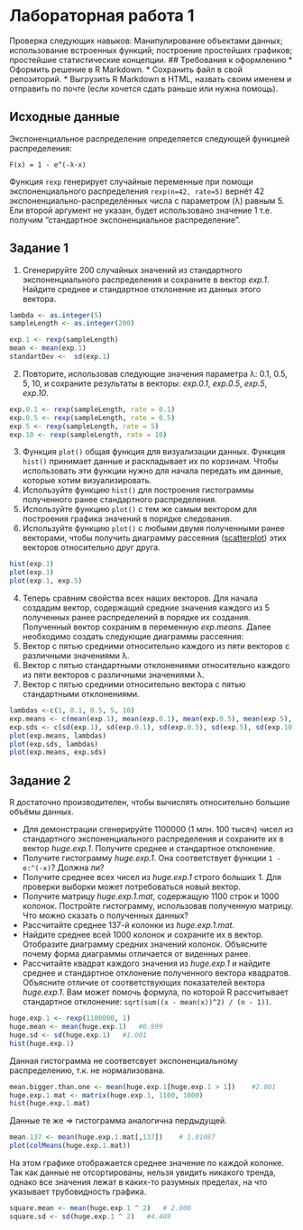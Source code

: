 # Лабораторная работа 1

Проверка следующих навыков: Манипулирование объектами данных; использование встроенных функций; 
построение простейших графиков; простейшие статистические концепции.
## Требования к оформлению
* Оформить решение в R Markdown. 
* Сохранить файл в свой репозиторий.
* Выгрузить R Markdown в HTML, назвать своим именем и отправить по почте (если хочется сдать раньше или нужна помощь).

## Исходные данные
Экспоненциальное распределение определяется следующей функцией распределения:
```
F(x) = 1 - e^(-λ⋅x)

```
Функция ``rexp`` генерирует случайные переменные при помощи экспоненциального распределения
``rexp(n=42, rate=5)`` вернёт 42 экспоненциально-распределённых числа с параметром (λ) равным 5. 
Ели второй аргумент не указан, будет использовано значение 1 т.е. получим "стандартное экспоненциальное распределение".

## Задание 1
1. Сгенерируйте 200 случайных значений из стандартного экспоненциального распределения и сохраните в вектор
_exp.1_. Найдите среднее и стандартное отклонение из данных этого вектора.

```r
lambda <- as.integer(5)
sampleLength <- as.integer(200)

exp.1 <- rexp(sampleLength)
mean <- mean(exp.1)
standartDev <-  sd(exp.1)

```

2. Повторите, использовав следующие значения параметра λ: 0.1, 0.5, 5, 10, и сохраните результаты в векторы: 
_exp.0.1_, _exp.0.5_, _exp.5_, _exp.10_.

```r
exp.0.1 <- rexp(sampleLength, rate = 0.1)
exp.0.5 <- rexp(sampleLength, rate = 0.5)
exp.5 <- rexp(sampleLength, rate = 5)
exp.10 <- rexp(sampleLength, rate = 10)
```

3. Функция ``plot()`` общая функция для визуализации данных. Функция ``hist()`` принимает данные и раскладывает 
их по корзинам. Чтобы использовать эти функции нужно для начала передать им данные, которые хотим визуализировать.
  1. Используйте функцию ``hist()`` для построения гистограммы полученного ранее стандартного распределения.
  2. Используйте функцию ``plot()`` с тем же самым вектором для построения графика значений в порядке следования.
  3. Используйте функцию ``plot()`` с любыми двумя полученными ранее векторами, чтобы получить диаграмму рассеяния ([scatterplot](https://www.mathsisfun.com/data/scatter-xy-plots.html)) 
  этих векторов относительно друг друга.

```r
hist(exp.1)
plot(exp.1)
plot(exp.1, exp.5)
```
  
4. Теперь сравним свойства всех наших векторов. Для начала создадим вектор,
содержащий средние значения каждого из 5 полученных ранее распределений в порядке их создания.
Полученный вектор сохраним в переменную _exp.means_. Далее необходимо создать следующие диаграммы рассеяния:
  1. Вектор с пятью средними относительно каждого из пяти векторов с различными значениями λ.
  2. Вектор с пятью стандартными отклонениями относительно каждого из пяти векторов с различными значениями λ.
  3. Вектор с пятью средними относительно вектора с пятью стандартными отклонениями.

```r
lambdas <-c(1, 0.1, 0.5, 5, 10)
exp.means <- c(mean(exp.1), mean(exp.0.1), mean(exp.0.5), mean(exp.5), mean(exp.10))
exp.sds <- c(sd(exp.1), sd(exp.0.1), sd(exp.0.5), sd(exp.5), sd(exp.10))
plot(exp.means, lambdas)
plot(exp.sds, lambdas)
plot(exp.means, exp.sds)
```

## Задание 2
R достаточно производителен, чтобы вычислять относительно большие объёмы данных.

* Для демонстрации сгенерируйте 1100000 (1 млн. 100 тысяч) чисел из стандартного экспоненциального распределения
и сохраните их в вектор _huge.exp.1_. Получите среднее и стандартное отклонение.
* Получите гистограмму _huge.exp.1_. Она соответствует функции ``1 - e:^(-x)``? Должна ли?
* Получите среднее всех чисел из _huge.exp.1_ строго больших 1. Для проверки выборки может потребоваться новый вектор.
* Получите матрицу _huge.exp.1.mat_, содержащую 1100 строк и 1000 колонок. Постройте гистограмму, использовав полученную матрицу.
Что можно сказать о полученных данных?
* Рассчитайте среднее 137-й колонки из _huge.exp.1.mat_.
* Найдите среднее всей 1000 колонок и сохраните их в вектор. Отобразите диаграмму средних значений колонок.
Объясните почему форма диаграммы отличается от виденных ранее.
* Рассчитайте квадрат каждого значения из _huge.exp.1_ и найдите среднее и стандартное отклонение полученного вектора квадратов.
Объясните отличие от соответствующих показателей вектора _huge.exp.1_. Вам может помочь формула, по которой R рассчитывает
стандартное отклонение: ``sqrt(sum((x - mean(x))^2) / (n - 1))``.

```r
huge.exp.1 <- rexp(1100000, 1)
huge.mean <- mean(huge.exp.1)   #0.999
huge.sd <- sd(huge.exp.1)   #1.001
hist(huge.exp.1)
```
Данная гистограмма не соответсвует экспоненциальному распределению, т.к. не нормализована.

```r
mean.bigger.than.one <- mean(huge.exp.1[huge.exp.1 > 1])    #2.001
huge.exp.1.mat <- matrix(huge.exp.1, 1100, 1000)
hist(huge.exp.1.mat)
```
Данные те же => гистограмма аналогична пердыдущей.

```r
mean.137 <- mean(huge.exp.1.mat[,137])    # 1.01087
plot(colMeans(huge.exp.1.mat))
```
На этом графике отображается среднее значение по каждой колонке. Так как данные не отсортированы, нельзя увидить никакого тренда, однако все значения лежат в каких-то разумных пределах, на что указывает трубовидность графика.

```{r]}
square.mean <- mean(huge.exp.1 ^ 2)   # 2.000
square.sd <- sd(huge.exp.1 ^ 2)   #4.489
```